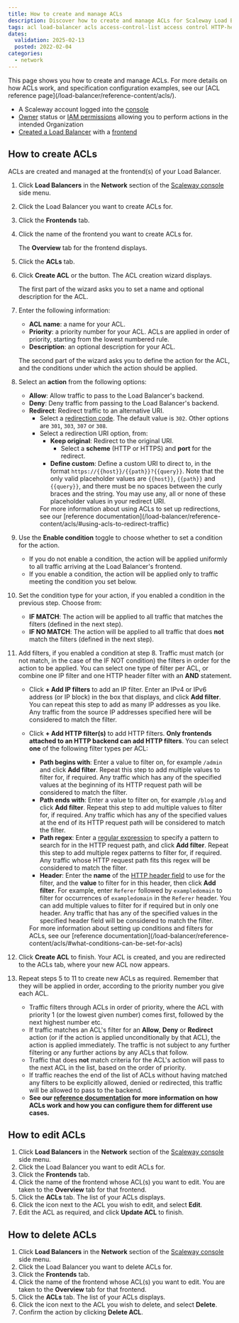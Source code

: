 ```yaml
---
title: How to create and manage ACLs
description: Discover how to create and manage ACLs for Scaleway Load Balancers. Improve security, manage traffic efficiently, and optimize your network setup easily.
tags: acl load-balancer acls access-control-list access control HTTP-header filter allow reject redirect HTTPSacl load-balancer access-control access-control-list 
dates:
  validation: 2025-02-13
  posted: 2022-02-04
categories:
  - network
---
```




<Acls />

<Message type="tip">
This page shows you how to create and manage ACLs. For more details on how ACLs work, and specification configuration examples, see our [ACL reference page](/load-balancer/reference-content/acls/).
</Message>

<Requirements />

- A Scaleway account logged into the [console](https://console.scaleway.com)
- [Owner](/iam/concepts/#owner) status or [IAM permissions](/iam/concepts/#permission) allowing you to perform actions in the intended Organization
- [Created a Load Balancer](/load-balancer/how-to/create-load-balancer/) with a [frontend](/load-balancer/how-to/create-frontends-backends/)

## How to create ACLs

ACLs are created and managed at the frontend(s) of your Load Balancer.

1. Click **Load Balancers** in the **Network** section of the [Scaleway console](https://console.scaleway.com) side menu.

2. Click the Load Balancer you want to create ACLs for.

3. Click the **Frontends** tab.

4. Click the name of the frontend you want to create ACLs for.

    The **Overview** tab for the frontend displays.

5. Click the **ACLs** tab.

    <Lightbox image={image} alt="" />

6. Click **Create ACL** or the <Icon name ="plus" /> button. The ACL creation wizard displays.

    <Lightbox image={image2} alt="" />

    The first part of the wizard asks you to set a name and optional description for the ACL.

7. Enter the following information:
    - **ACL name**: a name for your ACL.
    - **Priority**: a priority number for your ACL. ACLs are applied in order of priority, starting from the lowest numbered rule.
    - **Description**: an optional description for your ACL.

    The second part of the wizard asks you to define the action for the ACL, and the conditions under which the action should be applied.

8. Select an **action** from the following options:
    - **Allow**: Allow traffic to pass to the Load Balancer's backend.
    - **Deny**: Deny traffic from passing to the Load Balancer's backend.
    - **Redirect**: Redirect traffic to an alternative URI.
      - Select a [redirection code](https://en.wikipedia.org/wiki/List_of_HTTP_status_codes#3xx_redirection). The default value is `302`. Other options are `301`, `303`, `307` or `308`.
      - Select a redirection URI option, from:
        - **Keep original**: Redirect to the original URI.
          - Select a **scheme** (HTTP or HTTPS) and **port** for the redirect.
        - **Define custom**: Define a custom URI to direct to, in the format `https://{{host}}/{{path}}?{{query}}`. Note that the only valid placeholder values are `{{host}}`, `{{path}}` and `{{query}}`, and there must be no spaces between the curly braces and the string. You may use any, all or none of these placeholder values in your redirect URI.
        <Message type="tip">
          For more information about using ACLs to set up redirections, see our [reference documentation](/load-balancer/reference-content/acls/#using-acls-to-redirect-traffic)
        </Message>

9. Use the **Enable condition** toggle to choose whether to set a condition for the action.
    - If you do not enable a condition, the action will be applied uniformly to all traffic arriving at the Load Balancer's frontend.
    - If you enable a condition, the action will be applied only to traffic meeting the condition you set below.

    <Lightbox image={image3} alt="" />

10. Set the condition type for your action, if you enabled a condition in the previous step. Choose from:
    - **IF MATCH**: The action will be applied to all traffic that matches the filters (defined in the next step).
    - **IF NO MATCH**: The action will be applied to all traffic that does **not** match the filters (defined in the next step).

11. Add filters, if you enabled a condition at step 8. Traffic must match (or not match, in the case of the IF NOT condition) the filters in order for the action to be applied. You can select one type of filter per ACL, or combine one IP filter and one HTTP header filter with an **AND** statement.
    - Click **+  Add IP filters** to add an IP filter. Enter an IPv4 or IPv6 address (or IP block) in the box that displays, and click **Add filter**. You can repeat this step to add as many IP addresses as you like. Any traffic from the source IP addresses specified here will be considered to match the filter.
    - Click **+  Add HTTP filter(s)** to add HTTP filters. **Only frontends attached to an HTTP backend can add HTTP filters**. You can select **one** of the following filter types per ACL:
        - **Path begins with**: Enter a value to filter on, for example `/admin` and click **Add filter**. Repeat this step to add multiple values to filter for, if required. Any traffic which has any of the specified values at the beginning of its HTTP request path will be considered to match the filter.
        - **Path ends with**: Enter a value to filter on, for example `/blog` and click **Add filter**. Repeat this step to add multiple values to filter for, if required. Any traffic which has any of the specified values at the end of its HTTP request path will be considered to match the filter. 
        - **Path regex**: Enter a [regular expression](https://en.wikipedia.org/wiki/Regular_expression) to specify a pattern to search for in the HTTP request path, and click **Add filter**. Repeat this step to add multiple regex patterns to filter for, if required. Any traffic whose HTTP request path fits this regex will be considered to match the filter.
        - **Header**: Enter the **name** of the [HTTP header field](https://en.wikipedia.org/wiki/List_of_HTTP_header_fields) to use for the filter, and the **value** to filter for in this header, then click **Add filter**. For example, enter `Referer` followed by `exampledomain` to filter for occurrences of `exampledomain` in the `Referer` header. You can add multiple values to filter for if required but in only one header. Any traffic that has any of the specified values in the specified header field will be considered to match the filter.
        <Message type="tip">
          For more information about setting up conditions and filters for ACLs, see our [reference documentation](/load-balancer/reference-content/acls/#what-conditions-can-be-set-for-acls)
        </Message>

        <Lightbox image={image4} alt="" />

12. Click **Create ACL** to finish. Your ACL is created, and you are redirected to the ACLs tab, where your new ACL now appears.

13. Repeat steps 5 to 11 to create new ACLs as required. Remember that they will be applied in order, according to the priority number you give each ACL.
    <Message type="tip">
      - Traffic filters through ACLs in order of priority, where the ACL with priority 1 (or the lowest given number) comes first, followed by the next highest number etc.
      - If traffic matches an ACL's filter for an **Allow**, **Deny** or **Redirect** action (or if the action is applied unconditionally by that ACL), the action is applied immediately. The traffic is not subject to any further filtering or any further actions by any ACLs that follow. 
      - Traffic that does **not** match criteria for the ACL's action will pass to the next ACL in the list, based on the order of priority.
      - If traffic reaches the end of the list of ACLs without having matched any filters to be explicitly allowed, denied or redirected, this traffic will be allowed to pass to the backend.
      - **See our [reference documentation](/load-balancer/reference-content/acls/) for more information on how ACLs work and how you can configure them for different use cases.**
    </Message>

## How to edit ACLs

1. Click **Load Balancers** in the **Network** section of the [Scaleway console](https://console.scaleway.com) side menu. 
2. Click the Load Balancer you want to edit ACLs for.
3. Click the **Frontends** tab.
4. Click the name of the frontend whose ACL(s) you want to edit. You are taken to the **Overview** tab for that frontend. 
5. Click the **ACLs** tab. The list of your ACLs displays.
6. Click the <Icon name="more" /> icon next to the ACL you wish to edit, and select **Edit**.
7. Edit the ACL as required, and click **Update ACL** to finish.

## How to delete ACLs

1. Click **Load Balancers** in the **Network** section of the [Scaleway console](https://console.scaleway.com) side menu. 
2. Click the Load Balancer you want to delete ACLs for.
3. Click the **Frontends** tab.
4. Click the name of the frontend whose ACL(s) you want to edit. You are taken to the **Overview** tab for that frontend.
5. Click the **ACLs** tab. The list of your ACLs displays.
6. Click the <Icon name="more" /> icon next to the ACL you wish to delete, and select **Delete**.
7. Confirm the action by clicking **Delete ACL**.


